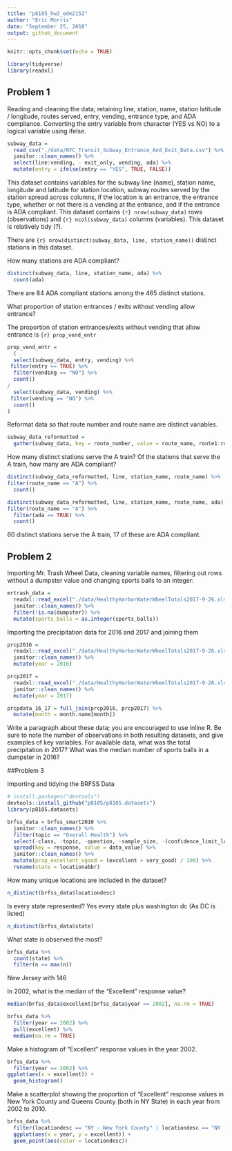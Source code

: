 ```yaml
---
title: "p8105_hw2_edm2152"
author: "Eric Morris"
date: "September 25, 2018"
output: github_document
---
```


```r
knitr::opts_chunk$set(echo = TRUE)

library(tidyverse)
library(readxl)

```

## Problem 1

Reading and cleaning the data; retaining line, station, name, station latitude / longitude, routes served, entry, vending, entrance type, and ADA compliance. Converting the entry variable from character (YES vs NO) to a logical variable using ifelse. 

```r
subway_data = 
  read_csv("./data/NYC_Transit_Subway_Entrance_And_Exit_Data.csv") %>% 
  janitor::clean_names() %>% 
  select(line:vending, - exit_only, vending, ada) %>% 
  mutate(entry = ifelse(entry == "YES", TRUE, FALSE))
```

This dataset contains variables for the subway line (name), station name, longitude and latitude for station location, subway routes served by the station spread across columns, if the location is an entrance, the entrance type, whether or not there is a vending at the entrance, and if the entrance is ADA compliant. This dataset contains `{r} nrow(subway_data)` rows (observations) and `{r} ncol(subway_data)` columns (variables). This dataset is relatively tidy (?). 

There are `{r} nrow(distinct(subway_data, line, station_name))` distinct stations in this dataset. 

How many stations are ADA compliant?

```r
distinct(subway_data, line, station_name, ada) %>% 
  count(ada)
```

There are 84 ADA compliant stations among the 465 distinct stations. 

What proportion of station entrances / exits without vending allow entrance?

The proportion of station entrances/exits without vending that allow entrance is `{r} prop_vend_entr` 

```r
prop_vend_entr = 
  (
  select(subway_data, entry, vending) %>% 
 filter(entry == TRUE) %>% 
  filter(vending == "NO") %>% 
  count()
/
  select(subway_data, vending) %>% 
 filter(vending == "NO") %>% 
  count()
)
```

Reformat data so that route number and route name are distinct variables. 

```r
subway_data_reformatted = 
  gather(subway_data, key = route_number, value = route_name, route1:route11)
```

How many distinct stations serve the A train? Of the stations that serve the A train, how many are ADA compliant?

```r
distinct(subway_data_reformatted, line, station_name, route_name) %>% 
filter(route_name == "A") %>% 
  count()

distinct(subway_data_reformatted, line, station_name, route_name, ada) %>% 
filter(route_name == "A") %>% 
  filter(ada == TRUE) %>% 
  count()
```

60 distinct stations serve the A train, 17 of these are ADA compliant. 

## Problem 2

Importing Mr. Trash Wheel Data, cleaning variable names, filtering out rows without a dumpster value and changing sports balls to an integer: 

```r
mrtrash_data = 
  readxl::read_excel("./data/HealthyHarborWaterWheelTotals2017-9-26.xlsx", sheet = "Mr. Trash Wheel", range = "A2:N256") %>% 
  janitor::clean_names() %>% 
  filter(!is.na(dumpster)) %>% 
  mutate(sports_balls = as.integer(sports_balls))
```

Importing the precipitation data for 2016 and 2017 and joining them 

```r
prcp2016 = 
  readxl::read_excel("./data/HealthyHarborWaterWheelTotals2017-9-26.xlsx", sheet = "2016 Precipitation", range = "A2:B14") %>% 
  janitor::clean_names() %>% 
  mutate(year = 2016)

prcp2017 = 
  readxl::read_excel("./data/HealthyHarborWaterWheelTotals2017-9-26.xlsx", sheet = "2017 Precipitation", range = "A2:B10") %>%
  janitor::clean_names() %>% 
  mutate(year = 2017)

prcpdata_16_17 = full_join(prcp2016, prcp2017) %>% 
  mutate(month = month.name[month])
```

Write a paragraph about these data; you are encouraged to use inline R. Be sure to note the number of observations in both resulting datasets, and give examples of key variables. For available data, what was the total precipitation in 2017? What was the median number of sports balls in a dumpster in 2016?

##Problem 3

Importing and tidying the BRFSS Data

```r
# install.packages("devtools")
devtools::install_github("p8105/p8105.datasets")
library(p8105.datasets)

brfss_data = brfss_smart2010 %>% 
  janitor::clean_names() %>% 
  filter(topic == "Overall Health") %>% 
  select(-class, -topic, -question, -sample_size, -(confidence_limit_low:geo_location)) %>% 
  spread(key = response, value = data_value) %>% 
  janitor::clean_names() %>% 
  mutate(prop_excellent_vgood = (excellent + very_good) / 100) %>% 
  rename(state = locationabbr)
```

How many unique locations are included in the dataset? 

```r
n_distinct(brfss_data$locationdesc)
```

Is every state represented? 
Yes every state plus washington dc (As DC is listed)
```r
n_distinct(brfss_data$state)
```


What state is observed the most?

```r
brfss_data %>% 
  count(state) %>% 
  filter(n == max(n))
```

New Jersey with 146

In 2002, what is the median of the “Excellent” response value?

```r
median(brfss_data$excellent[brfss_data$year == 2002], na.rm = TRUE)
```


```r
brfss_data %>% 
  filter(year == 2002) %>% 
  pull(excellent) %>% 
  median(na.rm = TRUE)
```


Make a histogram of “Excellent” response values in the year 2002.

```r
brfss_data %>% 
  filter(year == 2002) %>% 
ggplot(aes(x = excellent)) + 
  geom_histogram()
```

Make a scatterplot showing the proportion of “Excellent” response values in New York County and Queens County (both in NY State) in each year from 2002 to 2010.

```r
brfss_data %>% 
  filter(locationdesc == "NY - New York County" | locationdesc == "NY - Queens County") %>% 
  ggplot(aes(x = year, y = excellent)) +
  geom_point(aes(color = locationdesc))
```

